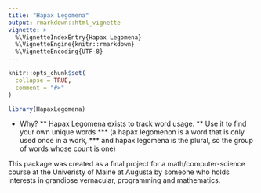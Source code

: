 ```yaml
---
title: "Hapax Legomena"
output: rmarkdown::html_vignette
vignette: >
  %\VignetteIndexEntry{Hapax Legomena}
  %\VignetteEngine{knitr::rmarkdown}
  %\VignetteEncoding{UTF-8}
---
```


```r
knitr::opts_chunk$set(
  collapse = TRUE,
  comment = "#>"
)
```

```r
library(HapaxLegomena)
```
* Why?
** Hapax Legomena exists to track word usage.
** Use it to find your own unique words
*** (a hapax legomenon is a word that is only used once in a work,
*** and hapax legomena is the plural, so the group of words whose count is one)

This package was created as a final project for a math/computer-science course
at the Univeristy of Maine at Augusta by someone who holds interests in
grandiose vernacular, programming and mathematics.
